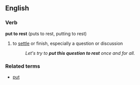 ==English==
===Verb===
'''put to rest''' (puts to rest, putting to rest)

# to [[settle]] or finish, especially a question or discussion
#: ''Let's try to '''put this question to rest''' once and for all.''

===Related terms===
*[[put]]